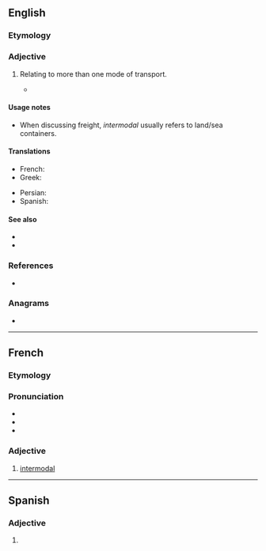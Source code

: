 ==English==
{{wikipedia}}

===Etymology===
{{prefix|en|inter|modal}}

===Adjective===
{{en-adj|-}}

# Relating to more than one mode of transport.
#: {{ux|en|an '''intermodal''' station which provides transfers between buses and trains}}
#* {{quote-journal|en|year=2019|month=October|author=Steve Stubbs, photo caption|title=New GBRf intermodal service|journal=Modern Railways|page=20|text=Boxes from Southampton: In September, GB Railfreight began a new '''intermodal''' service from Solent Stevedores to Manchester. [...] This is the third daily working GBRf offers serving Southampton and GBRf's 17th '''intermodal''' service to date; it runs five days per week.}}

====Usage notes====
* When discussing freight, ''intermodal'' usually refers to land/sea containers.

====Translations====
{{trans-top|Relating to more than one mode of transport}}
* French: {{t+|fr|intermodal|f}}
* Greek: {{t+|el|διατροπικός}}
{{trans-mid}}
* Persian: {{t+|fa|ایستگاه‌های چندگانه}}
* Spanish: {{t|es|intermodal}}
{{trans-bottom}}

====See also====
* {{l|en|balanced transportation}}
* {{l|en|intermodalism}}

===References===
* {{R:Lexico}}

===Anagrams===
* {{anagrams|en|a=adeilmnort|intramodel|mildronate|tremolandi}}

----

==French==

===Etymology===
{{prefix|fr|inter|modal}}

===Pronunciation===
* {{fr-IPA}}
* {{audio|fr|Fr-intermodal.ogg|Audio}}
* {{audio|fr|Fr-BE-BW--intermodal.ogg|Audio (Belgium)}}

===Adjective===
{{fr-adj}}

# [[#English|intermodal]]

----

==Spanish==

===Adjective===
{{es-adj|pl=intermodales}}

# {{l|en|intermodal}}